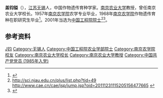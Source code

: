 '''盖钧镒'''（{{bd|1936年|6月5日|||catIdx=Gai,盖}}），[[江苏|江苏]][[无锡|无锡]]人，中国作物遗传育种学家。[[南京农业大学|南京农业大学]]教授，曾任南京农业大学校长。1957年[[南京农学院|南京农学院]]农学专业毕业，1968年[[南京农学院|南京农学院]]作物遗传育种在职研究生毕业<ref>{{cite web |url=http://www.cae.cn/cae/jsp/jump.jsp?oid=20111231115205156477665 |title=盖钧镒 |accessdate=2015-12-25 |publisher=中国工程院 |language=zh-hans |archive-date=2017-07-10 |archive-url=https://web.archive.org/web/20170710122111/http://www.cae.cn/cae/jsp/jump.jsp?oid=20111231115205156477665 |dead-url=no }}</ref>。2001年当选为[[中国工程院院士|中国工程院院士]]<ref name="gjy_njau">http://sci.njau.edu.cn/plus/list.php?tid=49{{dead link|date=2018年4月 |bot=InternetArchiveBot |fix-attempted=yes }} http://www.cae.cn/cae/jsp/jump.jsp?oid=20111231115205156477665 {{Wayback|url=http://www.cae.cn/cae/jsp/jump.jsp?oid=20111231115205156477665 |date=20170710122111 }}</ref><ref>{{Cite book|title=中国科技统计年鉴 2016|last=国家统计局社会科技和文化产业统计司，科学技术部创新发展司编|location=北京|publisher=[[中国统计出版社|中国统计出版社]]|year=2016.11|isbn=978-7-5037-8032-5|pages=24-26}}</ref>。

== 参考资料 ==
{{reflist}}

{{start box}}
{{s-before|[[刘大钧_(院士)|刘大钧]]}}
{{s-title|[[南京农业大学|南京农业大学]]校长|1991年-1995年}}
{{s-after|[[翟虎渠|翟虎渠]]}}
{{end box}}

{{中国工程院农业学部院士}}

{{Authority control}}
{{DEFAULTSORT:Ge盖}}
[[Category:盖姓|J钧]]
[[Category:无锡人|Category:无锡人]]
[[Category:中国工程院农业学部院士|Category:中国工程院农业学部院士]]
[[Category:南京农学院校友|Category:南京农学院校友]]
[[Category:南京农业大学校长|Category:南京农业大学校长]]
[[Category:南京农业大学教授|Category:南京农业大学教授]]
[[Category:中国共产党党员_(1985年入党)|Category:中国共产党党员 (1985年入党)]]
